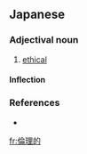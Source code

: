 ==Japanese==
{{ja-kanjitab|りん|り|てき|yomi=on}}

===Adjectival noun===
{{ja-adj|infl=na|りんりてき}}

# [[ethical]]
#: {{ja-usex|それは'''倫理'''的ではない。|それ は '''りんり'''てき で は ない。|That is not ethical.}}

====Inflection====
{{ja-na|りんりてき}}

===References===
* {{R:Kojien}}

[[fr:倫理的]]